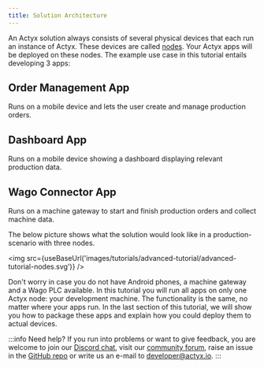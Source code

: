 ```yaml
---
title: Solution Architecture
---
```


<!-- markdownlint-disable MD025 -->
<!-- markdownlint-disable MD003 -->

An Actyx solution always consists of several physical devices that each run an instance of Actyx. These devices are called [nodes](../../conceptual/actyx-jargon#node).
Your Actyx apps will be deployed on these nodes.
The example use case in this tutorial entails developing 3 apps:

## Order Management App

Runs on a mobile device and lets the user create and manage production orders.

## Dashboard App

Runs on a mobile device showing a dashboard displaying relevant production data.

## Wago Connector App

Runs on a machine gateway to start and finish production orders and collect machine data.

The below picture shows what the solution would look like in a production-scenario with three nodes.


<img src={useBaseUrl('images/tutorials/advanced-tutorial/advanced-tutorial-nodes.svg')} />

Don't worry in case you do not have Android phones, a machine gateway and a Wago PLC available. In this tutorial you will run all apps on only one Actyx node: your development machine.
The functionality is the same, no matter where your apps run.
In the last section of this tutorial, we will show you how to package these apps and explain how you could deploy them to actual devices.

:::info Need help?
If you run into problems or want to give feedback, you are welcome to join our [Discord chat](https://discord.gg/262yJhc), visit our [community forum](https://community.actyx.com/), raise an issue in the [GitHub repo](https://github.com/Actyx/DemoMachineKit/issues) or write us an e-mail to developer@actyx.io.
:::
